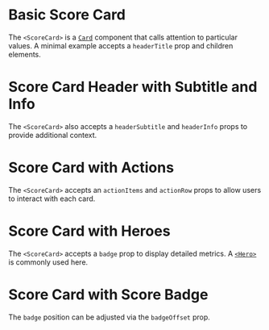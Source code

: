 
# Basic Score Card

The `<ScoreCard>` is a [`Card`](https://mui.com/material-ui/react-card/) component that calls attention to particular values. A minimal example accepts a `headerTitle` prop and children elements.

<BasicScoreCard />

# Score Card Header with Subtitle and Info

The `<ScoreCard>` also accepts a `headerSubtitle` and `headerInfo` props to provide additional context.

<ScoreCardWithHeaderSubtitle />

# Score Card with Actions

The `<ScoreCard>` accepts an `actionItems` and `actionRow` props to allow users to interact with each card.

<ScoreCardWithActions />

# Score Card with Heroes

The `<ScoreCard>` accepts a `badge` prop to display detailed metrics. A [`<Hero>`](/components/hero/api-docs) is commonly used here.

<ScoreCardWithHeros />

# Score Card with Score Badge

The `badge` position can be adjusted via the `badgeOffset` prop.

<ScoreCardWithScoreBadge />
